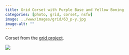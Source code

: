 ```yaml
---
title: Grid Corset with Purple Base and Yellow Boning
categories: [photo, grid, corset, nsfw]
image: ../www/images/grid/63_p-y.jpg
image-alt: ""
---
```


Corset from the [grid project](/posts/2025-01-27_grid-project.html).

![](../www/images/grid/63_p-y.jpg)

